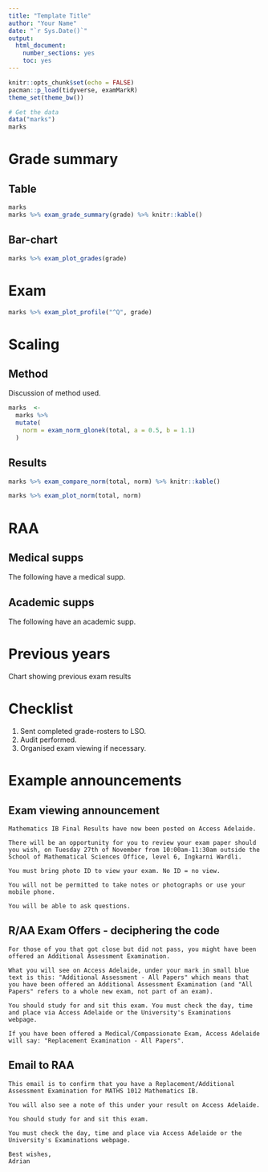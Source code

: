 ```yaml
---
title: "Template Title"
author: "Your Name"
date: "`r Sys.Date()`"
output: 
  html_document: 
    number_sections: yes
    toc: yes
---
```


```r
knitr::opts_chunk$set(echo = FALSE)
pacman::p_load(tidyverse, examMarkR)
theme_set(theme_bw())
```

```r
# Get the data
data("marks")
marks
```

# Grade summary

## Table

```r
marks
marks %>% exam_grade_summary(grade) %>% knitr::kable()
```

## Bar-chart

```r
marks %>% exam_plot_grades(grade)
```

# Exam

```r
marks %>% exam_plot_profile("^Q", grade)
```

# Scaling

## Method

Discussion of method used. 

```r
marks  <- 
  marks %>% 
  mutate(
    norm = exam_norm_glonek(total, a = 0.5, b = 1.1)
  )
```


## Results

```r
marks %>% exam_compare_norm(total, norm) %>% knitr::kable()
```

```r
marks %>% exam_plot_norm(total, norm)
```


# RAA

## Medical supps

The following have a medical supp. 

## Academic supps

The following have an academic supp. 

# Previous years

Chart showing previous exam results

# Checklist

1. Sent completed grade-rosters to LSO.
2. Audit performed. 
3. Organised exam viewing if necessary. 


# Example announcements

## Exam viewing announcement

```
Mathematics IB Final Results have now been posted on Access Adelaide.

There will be an opportunity for you to review your exam paper should you wish, on Tuesday 27th of November from 10:00am-11:30am outside the School of Mathematical Sciences Office, level 6, Ingkarni Wardli.

You must bring photo ID to view your exam. No ID = no view.

You will not be permitted to take notes or photographs or use your mobile phone.

You will be able to ask questions.
```

## R/AA Exam Offers - deciphering the code

```
For those of you that got close but did not pass, you might have been offered an Additional Assessment Examination.

What you will see on Access Adelaide, under your mark in small blue text is this: "Additional Assessment - All Papers" which means that you have been offered an Additional Assessment Examination (and "All Papers" refers to a whole new exam, not part of an exam).

You should study for and sit this exam. You must check the day, time and place via Access Adelaide or the University's Examinations webpage.

If you have been offered a Medical/Compassionate Exam, Access Adelaide will say: "Replacement Examination - All Papers".
```


## Email to RAA

```
This email is to confirm that you have a Replacement/Additional Assessment Examination for MATHS 1012 Mathematics IB.

You will also see a note of this under your result on Access Adelaide.

You should study for and sit this exam.

You must check the day, time and place via Access Adelaide or the University's Examinations webpage.

Best wishes,
Adrian
```